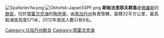 {{unreferenced|time=2013-12-31T09:06:58+00:00}}
[[Image:Spafariev1w.png|thumb]]
[[Image:Okhotsk-Japan5SPF.png|thumb]]
'''斯帕法里耶夫群島'''是[[俄羅斯|俄羅斯]]的[[群島|群島]]，位於[[鄂霍次克海|鄂霍次克海]]的[[陶伊灣|陶伊灣]]，由[[馬加丹州|馬加丹州]]負責管轄，面積32平方公里，最高點海拔高度571米，2012年居民人數只有6名。

{{coord|59|10|N|149|03|E|display=title|region:RU_type:isle_source:GNS-enwiki}}
{{Russia-geo-stub}}
[[Category:马加丹州群岛|Category:马加丹州群岛]]
[[Category:鄂霍次克海|Category:鄂霍次克海]]